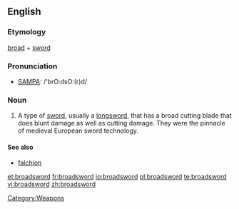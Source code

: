 ==English==

===Etymology===
[[broad]] + [[sword]]

===Pronunciation===
*[[Pronunciation guide|SAMPA]]: /'brO:dsO:(r)d/

===Noun===
{{en-noun}}

# A type of [[sword]], usually a [[longsword]], that has a broad cutting blade that does blunt damage as well as cutting damage.  They were the pinnacle of medieval European sword technology.

====See also====
*[[falchion]]

[[Category:Weapons]]

[[et:broadsword]]
[[fr:broadsword]]
[[io:broadsword]]
[[pl:broadsword]]
[[te:broadsword]]
[[vi:broadsword]]
[[zh:broadsword]]